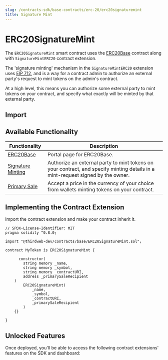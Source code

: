 ```yaml
---
slug: /contracts-sdk/base-contracts/erc-20/erc20signaturemint
title: Signature Mint
---
```



# ERC20SignatureMint

The `ERC20SignatureMint` smart contract uses the [ERC20Base](/contracts-sdk/base-contracts/erc-20/erc20base) contract along with `SignatureMintERC20` contract extension.

The 'signature minting' mechanism in the `SignatureMintERC20` extension uses [EIP 712](https://eips.ethereum.org/EIPS/eip-712), and is a way for a contract admin to authorize an external party's request to mint tokens on the admin's contract. 

At a high level, this means you can authorize some external party to mint tokens on your contract, and specify what exactly will be minted by that external party.

<ViewContractCodeButton
  link="https://github.com/thirdweb-dev/contracts/blob/main/contracts/base/ERC20SignatureMint.sol"
  name="ERC20SignatureMint"
/>

## Import

<ImportSnippet type="base" category="ERC20" name="ERC20SignatureMint" />

## Available Functionality

| Functionality | Description |
| --- | --- |
| [ERC20Base](/contracts-sdk/base-contracts/erc-20/erc20base) | Portal page for ERC20Base. |
| [Signature Minting](/contracts-sdk/contract-extensions/signatureminterc20) | Authorize an external party to mint tokens on your contract, and specify minting details in a mint-request signed by the owner. |
| [Primary Sale](/contracts-sdk/contract-extensions/primarysale) | Accept a price in the currency of your choice from wallets minting tokens on your contract. |

## Implementing the Contract Extension

Import the contract extension and make your contract inherit it.

```solidity
// SPDX-License-Identifier: MIT
pragma solidity ^0.8.0;

import "@thirdweb-dev/contracts/base/ERC20SignatureMint.sol";

contract MyToken is ERC20SignatureMint {

	  constructor(
        string memory _name,
        string memory _symbol,
        string memory _contractURI,
        address _primarySaleRecipient
    )
        ERC20SignatureMint(
            _name,
            _symbol,
            _contractURI,
            _primarySaleRecipient
        )
    {}

}
```

## Unlocked Features

Once deployed, you'll be able to access the following contract extensions' features on the SDK and dashboard:

<div className="row" style={{ marginBottom: 24, flexWrap: 'wrap' }}>
<div className="col col--6" style={{marginTop:16}} >
  <QuickstartCard
    name="ERC20Base"
    link="/contracts-sdk/base-contracts/erc-20/erc20base#unlocked-features"
    image="/assets/icons/nft.png"
  />
</div>

<div className="col col--6" style={{ marginTop: 16 }}>
  <QuickstartCard
    name="SignatureMint"
    link="/contracts-sdk/contract-extensions/signatureminterc20#unlocked-features"
    image="/assets/icons/general.png"
  />
</div>

</div>